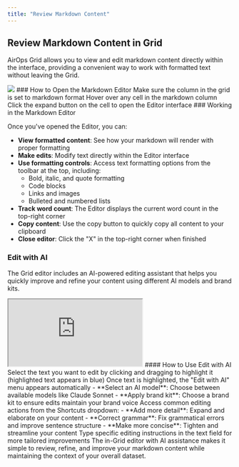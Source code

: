 ```yaml
---
title: "Review Markdown Content"
---
```


## Review Markdown Content in Grid

AirOps Grid allows you to view and edit markdown content directly within the interface, providing a convenient way to work with formatted text without leaving the Grid.
<Frame>
<img src="/images/review-markdown-content-in-grid.avif"/>
</Frame>
### How to Open the Markdown Editor
<Steps>
<Step title= 'Set column to "Markdown" format:'>
  Make sure the column in the grid is set to markdown format
</Step>
<Step title="Hover over any cell:">
 Hover over any cell in the markdown column
</Step>
<Step title="Click the expand button:">
 Click the expand button on the cell to open the Editor interface
</Step>
</Steps>
### Working in the Markdown Editor

Once you've opened the Editor, you can:

- **View formatted content**: See how your markdown will render with proper formatting
- **Make edits**: Modify text directly within the Editor interface
- **Use formatting controls**: Access text formatting options from the toolbar at the top, including:
  - Bold, italic, and quote formatting
  - Code blocks
  - Links and images
  - Bulleted and numbered lists
- **Track word count**: The Editor displays the current word count in the top-right corner
- **Copy content**: Use the copy button to quickly copy all content to your clipboard
- **Close editor**: Click the "X" in the top-right corner when finished

### Edit with AI

The Grid editor includes an AI-powered editing assistant that helps you quickly improve and refine your content using different AI models and brand kits.

<Frame>
<iframe
  src="https://demo.arcade.software/3YQLLvwYEYbktq0Dm08e?embed"
  title="Arcade demo"
  allowFullScreen
  allow="clipboard-write"
  className="w-full rounded-xl"
  style={{width: '100%', maxWidth: '100%', aspectRatio: '1.5 / 1', height: '100%', border: 'none'}}
></iframe>
</Frame>
#### How to Use Edit with AI
<Steps>
<Step title="Highlight text:">
Select the text you want to edit by clicking and dragging to highlight it (highlighted text appears in blue)
</Step>
<Step title="Access AI options:">
 Once text is highlighted, the "Edit with AI" menu appears automatically
</Step>
<Step title="Choose your approach:">
   - **Select an AI model**: Choose between available models like Claude Sonnet
   - **Apply brand kit**: Choose a brand kit to ensure edits maintain your brand voice
</Step>
<Step title="Use quick shortcuts:">
Access common editing actions from the Shortcuts dropdown:
   - **Add more detail**: Expand and elaborate on your content
   - **Correct grammar**: Fix grammatical errors and improve sentence structure
   - **Make more concise**: Tighten and streamline your content
</Step>
<Step title="Custom instruction:">
 Type specific editing instructions in the text field for more tailored improvements
</Step>
</Steps>
The in-Grid editor with AI assistance makes it simple to review, refine, and improve your markdown content while maintaining the context of your overall dataset.
